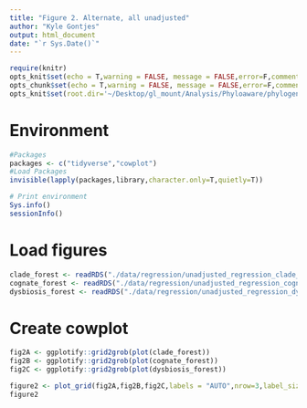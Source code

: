 ```yaml
---
title: "Figure 2. Alternate, all unadjusted"
author: "Kyle Gontjes"
output: html_document
date: "`r Sys.Date()`"
---
```


```r
require(knitr)
opts_knit$set(echo = T,warning = FALSE, message = FALSE,error=F,comment=NA) 
opts_chunk$set(echo = T,warning = FALSE, message = FALSE,error=F,comment=NA)
opts_knit$set(root.dir='~/Desktop/gl_mount/Analysis/Phyloaware/phylogenetic-resistance-ms/')
```
# Environment
```r
#Packages
packages <- c("tidyverse","cowplot")   
#Load Packages
invisible(lapply(packages,library,character.only=T,quietly=T))

# Print environment
Sys.info()
sessionInfo()
```

# Load figures
```r
clade_forest <- readRDS("./data/regression/unadjusted_regression_clade_figure.RDS")
cognate_forest <- readRDS("./data/regression/unadjusted_regression_cognate_figure.RDS") 
dysbiosis_forest <- readRDS("./data/regression/unadjusted_regression_dysbiotic_figure.RDS") 
```

# Create cowplot
```r
fig2A <- ggplotify::grid2grob(plot(clade_forest))
fig2B <- ggplotify::grid2grob(plot(cognate_forest))
fig2C <- ggplotify::grid2grob(plot(dysbiosis_forest)) 

figure2 <- plot_grid(fig2A,fig2B,fig2C,labels = "AUTO",nrow=3,label_size = 18,rel_heights = c(1,1,1),label_x = 0,align = "hv",axis='l') 
figure2
```
